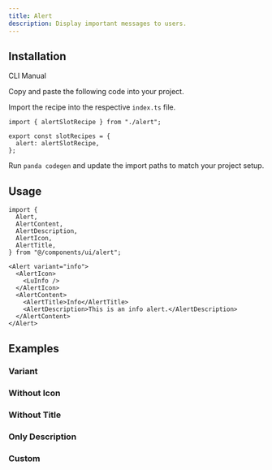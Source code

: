 ```yaml
---
title: Alert
description: Display important messages to users.
---
```


<ComponentPreview name="alert-demo" />

## Installation

<InstallationTabs>

<TabsList>
  <TabsTrigger value="cli">CLI</TabsTrigger>
  <TabsTrigger value="manual">Manual</TabsTrigger>
</TabsList>

<TabsContent value="cli">

<PackageRunner command="nore-ui-cli@latest add alert" />

</TabsContent>

<TabsContent value="manual">

<Steps>

<Step>Copy and paste the following code into your project.</Step>

<ComponentSource name="alert.ts" type="slot-recipe" />

<ComponentSource name="alert.tsx" type="component" />

<Step>Import the recipe into the respective `index.ts` file.</Step>

```tsx
import { alertSlotRecipe } from "./alert";

export const slotRecipes = {
  alert: alertSlotRecipe,
};
```

<Step>Run `panda codegen` and update the import paths to match your project setup.</Step>

</Steps>

</TabsContent>

</InstallationTabs>

## Usage

```tsx
import {
  Alert,
  AlertContent,
  AlertDescription,
  AlertIcon,
  AlertTitle,
} from "@/components/ui/alert";
```

```tsx
<Alert variant="info">
  <AlertIcon>
    <LuInfo />
  </AlertIcon>
  <AlertContent>
    <AlertTitle>Info</AlertTitle>
    <AlertDescription>This is an info alert.</AlertDescription>
  </AlertContent>
</Alert>
```

## Examples

### Variant

<ComponentPreview name="alert-variant" />

### Without Icon

<ComponentPreview name="alert-without-icon" />

### Without Title

<ComponentPreview name="alert-without-title" />

### Only Description

<ComponentPreview name="alert-only-description" />

### Custom

<ComponentPreview name="alert-custom" />
